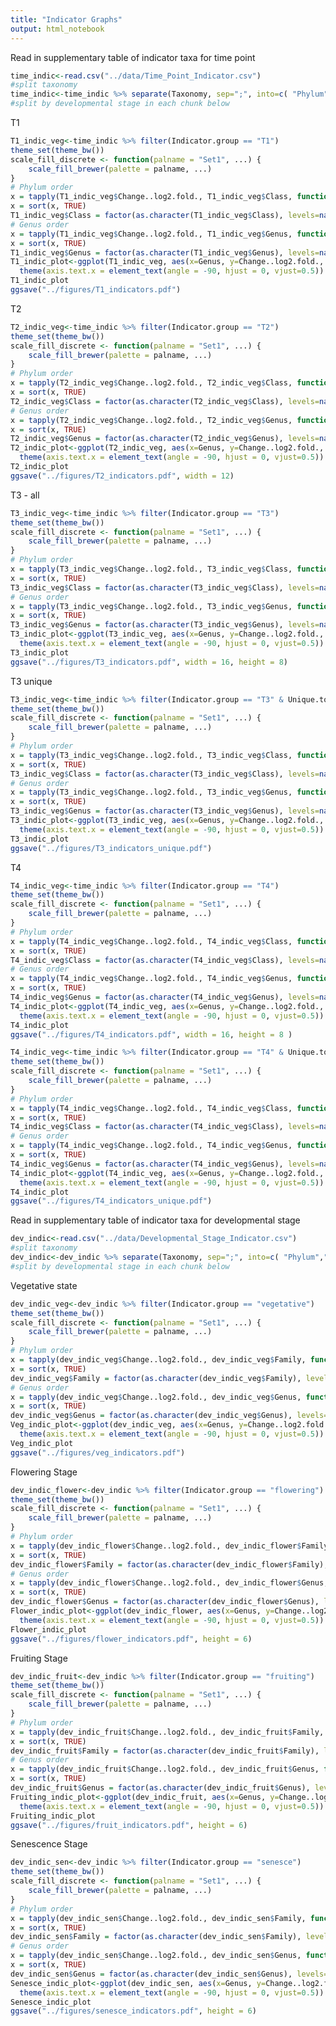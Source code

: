 ```yaml
---
title: "Indicator Graphs"
output: html_notebook
---
```


Read in supplementary table of indicator taxa for time point
```r
time_indic<-read.csv("../data/Time_Point_Indicator.csv")
#split taxonomy
time_indic<-time_indic %>% separate(Taxonomy, sep=";", into=c( "Phylum","Class","Order","Family", "Genus" ))
#split by developmental stage in each chunk below
```

T1 
```r
T1_indic_veg<-time_indic %>% filter(Indicator.group == "T1")
theme_set(theme_bw())
scale_fill_discrete <- function(palname = "Set1", ...) {
    scale_fill_brewer(palette = palname, ...)
}
# Phylum order
x = tapply(T1_indic_veg$Change..log2.fold., T1_indic_veg$Class, function(x) max(x))
x = sort(x, TRUE)
T1_indic_veg$Class = factor(as.character(T1_indic_veg$Class), levels=names(x))
# Genus order
x = tapply(T1_indic_veg$Change..log2.fold., T1_indic_veg$Genus, function(x) max(x))
x = sort(x, TRUE)
T1_indic_veg$Genus = factor(as.character(T1_indic_veg$Genus), levels=names(x))
T1_indic_plot<-ggplot(T1_indic_veg, aes(x=Genus, y=Change..log2.fold., color=Class)) + geom_point(size=6) + 
  theme(axis.text.x = element_text(angle = -90, hjust = 0, vjust=0.5)) + ylab("Change Log2 fold")+ theme(axis.text.x = element_text(angle=90, hjust =0.5))
T1_indic_plot
ggsave("../figures/T1_indicators.pdf")
```

T2
```r
T2_indic_veg<-time_indic %>% filter(Indicator.group == "T2")
theme_set(theme_bw())
scale_fill_discrete <- function(palname = "Set1", ...) {
    scale_fill_brewer(palette = palname, ...)
}
# Phylum order
x = tapply(T2_indic_veg$Change..log2.fold., T2_indic_veg$Class, function(x) max(x))
x = sort(x, TRUE)
T2_indic_veg$Class = factor(as.character(T2_indic_veg$Class), levels=names(x))
# Genus order
x = tapply(T2_indic_veg$Change..log2.fold., T2_indic_veg$Genus, function(x) max(x))
x = sort(x, TRUE)
T2_indic_veg$Genus = factor(as.character(T2_indic_veg$Genus), levels=names(x))
T2_indic_plot<-ggplot(T2_indic_veg, aes(x=Genus, y=Change..log2.fold., color=Class)) + geom_point(size=6) + 
  theme(axis.text.x = element_text(angle = -90, hjust = 0, vjust=0.5))  + ylab("Change Log2 fold")+ theme(axis.text.x = element_text(angle=90, hjust =0.5))
T2_indic_plot
ggsave("../figures/T2_indicators.pdf", width = 12)
```

T3 - all
```r
T3_indic_veg<-time_indic %>% filter(Indicator.group == "T3")
theme_set(theme_bw())
scale_fill_discrete <- function(palname = "Set1", ...) {
    scale_fill_brewer(palette = palname, ...)
}
# Phylum order
x = tapply(T3_indic_veg$Change..log2.fold., T3_indic_veg$Class, function(x) max(x))
x = sort(x, TRUE)
T3_indic_veg$Class = factor(as.character(T3_indic_veg$Class), levels=names(x))
# Genus order
x = tapply(T3_indic_veg$Change..log2.fold., T3_indic_veg$Genus, function(x) max(x))
x = sort(x, TRUE)
T3_indic_veg$Genus = factor(as.character(T3_indic_veg$Genus), levels=names(x))
T3_indic_plot<-ggplot(T3_indic_veg, aes(x=Genus, y=Change..log2.fold., color=Class)) + geom_point(size=6) + 
  theme(axis.text.x = element_text(angle = -90, hjust = 0, vjust=0.5))  + ylab("Change Log2 fold")+ theme(axis.text.x = element_text(angle=90, hjust =0.5))
T3_indic_plot
ggsave("../figures/T3_indicators.pdf", width = 16, height = 8)
```
T3 unique
```r
T3_indic_veg<-time_indic %>% filter(Indicator.group == "T3" & Unique.to.group =="*") 
theme_set(theme_bw())
scale_fill_discrete <- function(palname = "Set1", ...) {
    scale_fill_brewer(palette = palname, ...)
}
# Phylum order
x = tapply(T3_indic_veg$Change..log2.fold., T3_indic_veg$Class, function(x) max(x))
x = sort(x, TRUE)
T3_indic_veg$Class = factor(as.character(T3_indic_veg$Class), levels=names(x))
# Genus order
x = tapply(T3_indic_veg$Change..log2.fold., T3_indic_veg$Genus, function(x) max(x))
x = sort(x, TRUE)
T3_indic_veg$Genus = factor(as.character(T3_indic_veg$Genus), levels=names(x))
T3_indic_plot<-ggplot(T3_indic_veg, aes(x=Genus, y=Change..log2.fold., color=Class)) + geom_point(size=6) + 
  theme(axis.text.x = element_text(angle = -90, hjust = 0, vjust=0.5))  + ylab("Change Log2 fold")+ theme(axis.text.x = element_text(angle=90, hjust =0.5))
T3_indic_plot
ggsave("../figures/T3_indicators_unique.pdf")
```
T4
```r
T4_indic_veg<-time_indic %>% filter(Indicator.group == "T4") 
theme_set(theme_bw())
scale_fill_discrete <- function(palname = "Set1", ...) {
    scale_fill_brewer(palette = palname, ...)
}
# Phylum order
x = tapply(T4_indic_veg$Change..log2.fold., T4_indic_veg$Class, function(x) max(x))
x = sort(x, TRUE)
T4_indic_veg$Class = factor(as.character(T4_indic_veg$Class), levels=names(x))
# Genus order
x = tapply(T4_indic_veg$Change..log2.fold., T4_indic_veg$Genus, function(x) max(x))
x = sort(x, TRUE)
T4_indic_veg$Genus = factor(as.character(T4_indic_veg$Genus), levels=names(x))
T4_indic_plot<-ggplot(T4_indic_veg, aes(x=Genus, y=Change..log2.fold., color=Class)) + geom_point(size=6) + 
  theme(axis.text.x = element_text(angle = -90, hjust = 0, vjust=0.5))  + ylab("Change Log2 fold")+ theme(axis.text.x = element_text(angle=90, hjust =0.5))
T4_indic_plot
ggsave("../figures/T4_indicators.pdf", width = 16, height = 8 )
```

```r
T4_indic_veg<-time_indic %>% filter(Indicator.group == "T4" & Unique.to.group=="*") 
theme_set(theme_bw())
scale_fill_discrete <- function(palname = "Set1", ...) {
    scale_fill_brewer(palette = palname, ...)
}
# Phylum order
x = tapply(T4_indic_veg$Change..log2.fold., T4_indic_veg$Class, function(x) max(x))
x = sort(x, TRUE)
T4_indic_veg$Class = factor(as.character(T4_indic_veg$Class), levels=names(x))
# Genus order
x = tapply(T4_indic_veg$Change..log2.fold., T4_indic_veg$Genus, function(x) max(x))
x = sort(x, TRUE)
T4_indic_veg$Genus = factor(as.character(T4_indic_veg$Genus), levels=names(x))
T4_indic_plot<-ggplot(T4_indic_veg, aes(x=Genus, y=Change..log2.fold., color=Class)) + geom_point(size=6) + 
  theme(axis.text.x = element_text(angle = -90, hjust = 0, vjust=0.5))  + ylab("Change Log2 fold")+ theme(axis.text.x = element_text(angle=90, hjust =0.5))
T4_indic_plot
ggsave("../figures/T4_indicators_unique.pdf")
```



Read in supplementary table of indicator taxa for developmental stage
```r
dev_indic<-read.csv("../data/Developmental_Stage_Indicator.csv")
#split taxonomy
dev_indic<-dev_indic %>% separate(Taxonomy, sep=";", into=c( "Phylum","Class","Order","Family", "Genus" ))
#split by developmental stage in each chunk below
```

Vegetative state
```r
dev_indic_veg<-dev_indic %>% filter(Indicator.group == "vegetative")
theme_set(theme_bw())
scale_fill_discrete <- function(palname = "Set1", ...) {
    scale_fill_brewer(palette = palname, ...)
}
# Phylum order
x = tapply(dev_indic_veg$Change..log2.fold., dev_indic_veg$Family, function(x) max(x))
x = sort(x, TRUE)
dev_indic_veg$Family = factor(as.character(dev_indic_veg$Family), levels=names(x))
# Genus order
x = tapply(dev_indic_veg$Change..log2.fold., dev_indic_veg$Genus, function(x) max(x))
x = sort(x, TRUE)
dev_indic_veg$Genus = factor(as.character(dev_indic_veg$Genus), levels=names(x))
Veg_indic_plot<-ggplot(dev_indic_veg, aes(x=Genus, y=Change..log2.fold., color=Family)) + geom_point(size=6) + 
  theme(axis.text.x = element_text(angle = -90, hjust = 0, vjust=0.5)) + ylim(-3,1) + ylab("Change Log2 fold")+ theme(axis.text.x = element_text(angle=90, hjust =0.5))
Veg_indic_plot
ggsave("../figures/veg_indicators.pdf")
```

Flowering Stage
```r
dev_indic_flower<-dev_indic %>% filter(Indicator.group == "flowering")
theme_set(theme_bw())
scale_fill_discrete <- function(palname = "Set1", ...) {
    scale_fill_brewer(palette = palname, ...)
}
# Phylum order
x = tapply(dev_indic_flower$Change..log2.fold., dev_indic_flower$Family, function(x) max(x))
x = sort(x, TRUE)
dev_indic_flower$Family = factor(as.character(dev_indic_flower$Family), levels=names(x))
# Genus order
x = tapply(dev_indic_flower$Change..log2.fold., dev_indic_flower$Genus, function(x) max(x))
x = sort(x, TRUE)
dev_indic_flower$Genus = factor(as.character(dev_indic_flower$Genus), levels=names(x))
Flower_indic_plot<-ggplot(dev_indic_flower, aes(x=Genus, y=Change..log2.fold., color=Family)) + geom_point(size=6) + 
  theme(axis.text.x = element_text(angle = -90, hjust = 0, vjust=0.5))  + ylab("Change Log2 fold") + theme(axis.text.x = element_text(angle=90, hjust =0.5))
Flower_indic_plot
ggsave("../figures/flower_indicators.pdf", height = 6)
```

Fruiting Stage
```r
dev_indic_fruit<-dev_indic %>% filter(Indicator.group == "fruiting")
theme_set(theme_bw())
scale_fill_discrete <- function(palname = "Set1", ...) {
    scale_fill_brewer(palette = palname, ...)
}
# Phylum order
x = tapply(dev_indic_fruit$Change..log2.fold., dev_indic_fruit$Family, function(x) max(x))
x = sort(x, TRUE)
dev_indic_fruit$Family = factor(as.character(dev_indic_fruit$Family), levels=names(x))
# Genus order
x = tapply(dev_indic_fruit$Change..log2.fold., dev_indic_fruit$Genus, function(x) max(x))
x = sort(x, TRUE)
dev_indic_fruit$Genus = factor(as.character(dev_indic_fruit$Genus), levels=names(x))
Fruiting_indic_plot<-ggplot(dev_indic_fruit, aes(x=Genus, y=Change..log2.fold., color=Family)) + geom_point(size=6) + 
  theme(axis.text.x = element_text(angle = -90, hjust = 0, vjust=0.5))  + ylab("Change Log2 fold") + theme(axis.text.x = element_text(angle=90, hjust =0.5))
Fruiting_indic_plot
ggsave("../figures/fruit_indicators.pdf", height = 6)
```
Senescence Stage
```r
dev_indic_sen<-dev_indic %>% filter(Indicator.group == "senesce")
theme_set(theme_bw())
scale_fill_discrete <- function(palname = "Set1", ...) {
    scale_fill_brewer(palette = palname, ...)
}
# Phylum order
x = tapply(dev_indic_sen$Change..log2.fold., dev_indic_sen$Family, function(x) max(x))
x = sort(x, TRUE)
dev_indic_sen$Family = factor(as.character(dev_indic_sen$Family), levels=names(x))
# Genus order
x = tapply(dev_indic_sen$Change..log2.fold., dev_indic_sen$Genus, function(x) max(x))
x = sort(x, TRUE)
dev_indic_sen$Genus = factor(as.character(dev_indic_sen$Genus), levels=names(x))
Senesce_indic_plot<-ggplot(dev_indic_sen, aes(x=Genus, y=Change..log2.fold., color=Family)) + geom_point(size=6) + 
  theme(axis.text.x = element_text(angle = -90, hjust = 0, vjust=0.5))  + ylab("Change Log2 fold") + theme(axis.text.x = element_text(angle=90, hjust =0.5))
Senesce_indic_plot
ggsave("../figures/senesce_indicators.pdf", height = 6)
```